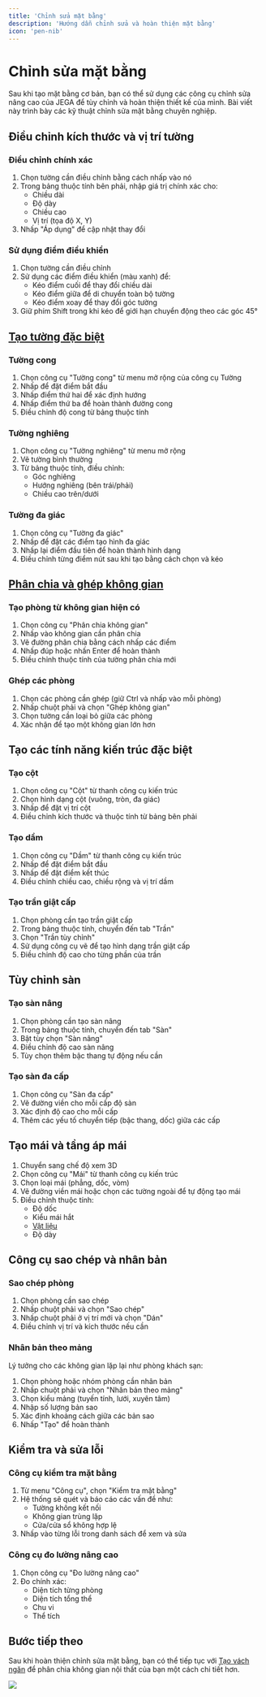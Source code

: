 ```yaml
---
title: 'Chỉnh sửa mặt bằng'
description: 'Hướng dẫn chỉnh sửa và hoàn thiện mặt bằng'
icon: 'pen-nib'
---
```


# Chỉnh sửa mặt bằng

Sau khi tạo mặt bằng cơ bản, bạn có thể sử dụng các công cụ chỉnh sửa nâng cao của JEGA để tùy chỉnh và hoàn thiện thiết kế của mình. Bài viết này trình bày các kỹ thuật chỉnh sửa mặt bằng chuyên nghiệp.

## Điều chỉnh kích thước và vị trí tường

### Điều chỉnh chính xác

1. Chọn tường cần điều chỉnh bằng cách nhấp vào nó
2. Trong bảng thuộc tính bên phải, nhập giá trị chính xác cho:
   - Chiều dài
   - Độ dày
   - Chiều cao
   - Vị trí (tọa độ X, Y)
3. Nhấp "Áp dụng" để cập nhật thay đổi

### Sử dụng điểm điều khiển

1. Chọn tường cần điều chỉnh
2. Sử dụng các điểm điều khiển (màu xanh) để:
   - Kéo điểm cuối để thay đổi chiều dài
   - Kéo điểm giữa để di chuyển toàn bộ tường
   - Kéo điểm xoay để thay đổi góc tường
3. Giữ phím Shift trong khi kéo để giới hạn chuyển động theo các góc 45°

## [Tạo tường đặc biệt](/trung-tam-huong-dan/thiet-ke-xay-dung/tao-vach-ngan)

### Tường cong

1. Chọn công cụ "Tường cong" từ menu mở rộng của công cụ Tường
2. Nhấp để đặt điểm bắt đầu
3. Nhấp điểm thứ hai để xác định hướng
4. Nhấp điểm thứ ba để hoàn thành đường cong
5. Điều chỉnh độ cong từ bảng thuộc tính

### Tường nghiêng

1. Chọn công cụ "Tường nghiêng" từ menu mở rộng
2. Vẽ tường bình thường
3. Từ bảng thuộc tính, điều chỉnh:
   - Góc nghiêng
   - Hướng nghiêng (bên trái/phải)
   - Chiều cao trên/dưới

### Tường đa giác

1. Chọn công cụ "Tường đa giác"
2. Nhấp để đặt các điểm tạo hình đa giác
3. Nhấp lại điểm đầu tiên để hoàn thành hình dạng
4. Điều chỉnh từng điểm nút sau khi tạo bằng cách chọn và kéo

## [Phân chia và ghép không gian](/trung-tam-huong-dan/thiet-ke-xay-dung/tao-vach-ngan)

### Tạo phòng từ không gian hiện có

1. Chọn công cụ "Phân chia không gian"
2. Nhấp vào không gian cần phân chia
3. Vẽ đường phân chia bằng cách nhấp các điểm
4. Nhấp đúp hoặc nhấn Enter để hoàn thành
5. Điều chỉnh thuộc tính của tường phân chia mới

### Ghép các phòng

1. Chọn các phòng cần ghép (giữ Ctrl và nhấp vào mỗi phòng)
2. Nhấp chuột phải và chọn "Ghép không gian"
3. Chọn tường cần loại bỏ giữa các phòng
4. Xác nhận để tạo một không gian lớn hơn

## Tạo các tính năng kiến trúc đặc biệt

### Tạo cột

1. Chọn công cụ "Cột" từ thanh công cụ kiến trúc
2. Chọn hình dạng cột (vuông, tròn, đa giác)
3. Nhấp để đặt vị trí cột
4. Điều chỉnh kích thước và thuộc tính từ bảng bên phải

### Tạo dầm

1. Chọn công cụ "Dầm" từ thanh công cụ kiến trúc
2. Nhấp để đặt điểm bắt đầu
3. Nhấp để đặt điểm kết thúc
4. Điều chỉnh chiều cao, chiều rộng và vị trí dầm

### Tạo trần giật cấp

1. Chọn phòng cần tạo trần giật cấp
2. Trong bảng thuộc tính, chuyển đến tab "Trần"
3. Chọn "Trần tùy chỉnh"
4. Sử dụng công cụ vẽ để tạo hình dạng trần giật cấp
5. Điều chỉnh độ cao cho từng phần của trần

## Tùy chỉnh sàn

### Tạo sàn nâng

1. Chọn phòng cần tạo sàn nâng
2. Trong bảng thuộc tính, chuyển đến tab "Sàn"
3. Bật tùy chọn "Sàn nâng"
4. Điều chỉnh độ cao sàn nâng
5. Tùy chọn thêm bậc thang tự động nếu cần

### Tạo sàn đa cấp

1. Chọn công cụ "Sàn đa cấp"
2. Vẽ đường viền cho mỗi cấp độ sàn
3. Xác định độ cao cho mỗi cấp
4. Thêm các yếu tố chuyển tiếp (bậc thang, dốc) giữa các cấp

## Tạo mái và tầng áp mái

1. Chuyển sang chế độ xem 3D
2. Chọn công cụ "Mái" từ thanh công cụ kiến trúc
3. Chọn loại mái (phẳng, dốc, vòm)
4. Vẽ đường viền mái hoặc chọn các tường ngoài để tự động tạo mái
5. Điều chỉnh thuộc tính:
   - Độ dốc
   - Kiểu mái hắt
   - [Vật liệu](/trung-tam-huong-dan/vat-lieu-thiet-ke)
   - Độ dày

## Công cụ sao chép và nhân bản

### Sao chép phòng

1. Chọn phòng cần sao chép
2. Nhấp chuột phải và chọn "Sao chép"
3. Nhấp chuột phải ở vị trí mới và chọn "Dán"
4. Điều chỉnh vị trí và kích thước nếu cần

### Nhân bản theo mảng

Lý tưởng cho các không gian lặp lại như phòng khách sạn:

1. Chọn phòng hoặc nhóm phòng cần nhân bản
2. Nhấp chuột phải và chọn "Nhân bản theo mảng"
3. Chọn kiểu mảng (tuyến tính, lưới, xuyên tâm)
4. Nhập số lượng bản sao
5. Xác định khoảng cách giữa các bản sao
6. Nhấp "Tạo" để hoàn thành

## Kiểm tra và sửa lỗi

### Công cụ kiểm tra mặt bằng

1. Từ menu "Công cụ", chọn "Kiểm tra mặt bằng"
2. Hệ thống sẽ quét và báo cáo các vấn đề như:
   - Tường không kết nối
   - Không gian trùng lặp
   - Cửa/cửa sổ không hợp lệ
3. Nhấp vào từng lỗi trong danh sách để xem và sửa

### Công cụ đo lường nâng cao

1. Chọn công cụ "Đo lường nâng cao"
2. Đo chính xác:
   - Diện tích từng phòng
   - Diện tích tổng thể
   - Chu vi
   - Thể tích

## Bước tiếp theo

Sau khi hoàn thiện chỉnh sửa mặt bằng, bạn có thể tiếp tục với [Tạo vách ngăn](/trung-tam-huong-dan/thiet-ke-xay-dung/tao-vach-ngan) để phân chia không gian nội thất của bạn một cách chi tiết hơn.

<Frame> 
  <img src="/images/huong-dan/chinh-sua-mat-bang.png" />
</Frame>

